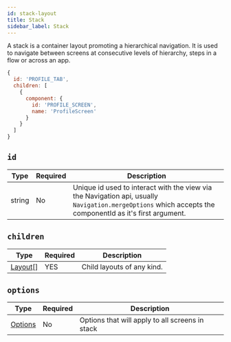 ```yaml
---
id: stack-layout
title: Stack
sidebar_label: Stack
---
```


A stack is a container layout promoting a hierarchical navigation. It is used to navigate between screens at consecutive levels of hierarchy, steps in a flow or across an app.

```js
{
  id: 'PROFILE_TAB',
  children: [
    {
      component: {
        id: 'PROFILE_SCREEN',
        name: 'ProfileScreen'
      }
    }
  ]
}
```

## `id`

| Type   | Required | Description                                                                                                                                                    |
| ------ | -------- | -------------------------------------------------------------------------------------------------------------------------------------------------------------- |
| string | No       | Unique id used to interact with the view via the Navigation api, usually `Navigation.mergeOptions` which accepts the componentId as it's first argument. |

## `children`

| Type               | Required | Description                   |
| ------------------ | -------- | ----------------------------- |
| [Layout[]](layout.mdx) | YES      | Child layouts of any kind. |

## `options`

| Type                    | Required | Description                                              |
| ----------------------- | -------- | -------------------------------------------------------- |
| [Options](options-root.mdx) | No       | Options that will apply to all screens in stack |
